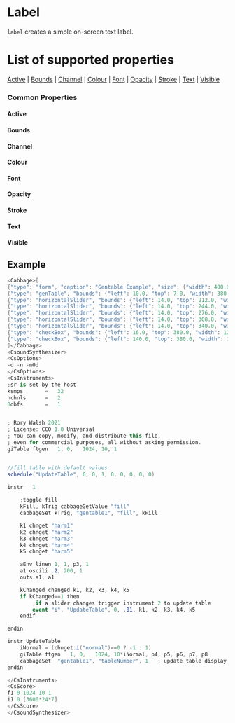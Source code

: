 
# Label

`label` creates a simple on-screen text label. 

# List of supported properties
[Active](#active) | [Bounds](#bounds) | [Channel](#channel) | [Colour](#colour) | [Font](#font) | [Opacity](#opacity) |  [Stroke](#stroke) | [Text](#text) | [Visible](#visible)


### Common Properties

<a id="active" class="anchor-target"></a>
#### Active
<Active />

<a id="bounds" class="anchor-target"></a>
#### Bounds
<Bounds />

<a id="channel" class="anchor-target"></a>
#### Channel
<Channel />

<a id="colour" class="anchor-target"></a>
#### Colour
<Colour />

<a id="font" class="anchor-target"></a>
#### Font
<Font />

<a id="opacity" class="anchor-target"></a>
#### Opacity
<Opacity />

<a id="stroke" class="anchor-target"></a>
#### Stroke
<Stroke />

<a id="text" class="anchor-target"></a>
#### Text
<Text />

<a id="visible" class="anchor-target"></a>
#### Visible
<Visible />


<!--(End of identifiers)/-->

## Example

```cs
<Cabbage>[
{"type": "form", "caption": "Gentable Example", "size": {"width": 400.0, "height": 650.0}, "guiMode": "queue", "colour": [2.0, 145.0, 209.0], "pluginId": "def1"},
{"type": "genTable", "bounds": {"left": 10.0, "top": 7.0, "width": 380.0, "height": 200.0}, "channel": "gentable1", "stroke":{"width":3}, "tableNumber": 1.0},
{"type": "horizontalSlider", "bounds": {"left": 14.0, "top": 212.0, "width": 368.0, "height": 14.0}, "channel": "harm1", "range": {"min": 0.0, "max": 1.0, "value": 1.0, "skew": 1.0, "increment": 0.01}, "fontColour": [255.0, 255.0, 255.0, 255.0], "text": "Harm1"},
{"type": "horizontalSlider", "bounds": {"left": 14.0, "top": 244.0, "width": 368.0, "height": 14.0}, "channel": "harm2", "range": {"min": 0.0, "max": 1.0, "value": 0.0, "skew": 1.0, "increment": 0.01}, "fontColour": [255.0, 255.0, 255.0, 255.0], "text": "Harm2"},
{"type": "horizontalSlider", "bounds": {"left": 14.0, "top": 276.0, "width": 368.0, "height": 14.0}, "channel": "harm3", "range": {"min": 0.0, "max": 1.0, "value": 0.0, "skew": 1.0, "increment": 0.01}, "fontColour": [255.0, 255.0, 255.0, 255.0], "text": "Harm3"},
{"type": "horizontalSlider", "bounds": {"left": 14.0, "top": 308.0, "width": 368.0, "height": 14.0}, "channel": "harm4", "range": {"min": 0.0, "max": 1.0, "value": 0.0, "skew": 1.0, "increment": 0.01}, "fontColour": [255.0, 255.0, 255.0, 255.0], "text": "Harm4"},
{"type": "horizontalSlider", "bounds": {"left": 14.0, "top": 340.0, "width": 368.0, "height": 14.0}, "channel": "harm5", "range": {"min": 0.0, "max": 1.0, "value": 0.0, "skew": 1.0, "increment": 0.01}, "fontColour": [255.0, 255.0, 255.0, 255.0], "text": "Harm5"},
{"type": "checkBox", "bounds": {"left": 16.0, "top": 380.0, "width": 120.0, "height": 20.0}, "channel": "normal", "text": "Normalise", "value": 1.0, "1": [255.0, 255.0, 255.0, 255.0]},
{"type": "checkBox", "bounds": {"left": 140.0, "top": 380.0, "width": 120.0, "height": 20.0}, "channel": "fill", "text": "Fill Table", "value": 1.0, "1": [255.0, 255.0, 255.0, 255.0]}
]</Cabbage>
<CsoundSynthesizer>
<CsOptions>
-d -n -m0d
</CsOptions>
<CsInstruments>
;sr is set by the host
ksmps 		= 	32
nchnls 		= 	2
0dbfs		=	1


; Rory Walsh 2021 
; License: CC0 1.0 Universal
; You can copy, modify, and distribute this file, 
; even for commercial purposes, all without asking permission. 
giTable	ftgen	1, 0,   1024, 10, 1


//fill table with default values
schedule("UpdateTable", 0, 0, 1, 0, 0, 0, 0, 0)

instr	1
   
    ;toggle fill
    kFill, kTrig cabbageGetValue "fill"
    cabbageSet kTrig, "gentable1", "fill", kFill 

    k1 chnget "harm1"
    k2 chnget "harm2"
    k3 chnget "harm3"
    k4 chnget "harm4"
    k5 chnget "harm5"

    aEnv linen 1, 1, p3, 1
    a1 oscili .2, 200, 1
    outs a1, a1

    kChanged changed k1, k2, k3, k4, k5
    if kChanged==1 then
        ;if a slider changes trigger instrument 2 to update table
        event "i", "UpdateTable", 0, .01, k1, k2, k3, k4, k5
    endif

endin

instr UpdateTable
    iNormal = (chnget:i("normal")==0 ? -1 : 1)
    giTable	ftgen	1, 0,   1024, 10*iNormal, p4, p5, p6, p7, p8
    cabbageSet	"gentable1", "tableNumber", 1	; update table display
endin

</CsInstruments>
<CsScore>
f1 0 1024 10 1
i1 0 [3600*24*7]
</CsScore>
</CsoundSynthesizer>
```
